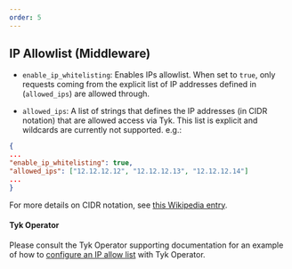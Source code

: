 ```yaml
---
order: 5
---
```


## IP Allowlist (Middleware)

* `enable_ip_whitelisting`: Enables IPs <Tooltip tip="A list of allowed items or permitted entries">allowlist</Tooltip>. When set to `true`, only requests coming from the explicit list of IP addresses defined in (`allowed_ips`) are allowed through.

* `allowed_ips`: A list of strings that defines the IP addresses (in CIDR notation) that are allowed access via Tyk. This list is explicit and wildcards are currently not supported. e.g.:

```json
{
...
"enable_ip_whitelisting": true,
"allowed_ips": ["12.12.12.12", "12.12.12.13", "12.12.12.14"]
...
}
```

For more details on CIDR notation, see [this Wikipedia entry](https://en.wikipedia.org/wiki/Classless_Inter-Domain_Routing#CIDR_notation).

#### Tyk Operator

Please consult the Tyk Operator supporting documentation for an example of how to [configure an IP allow list](/api-management/automations#ip-allowlist) with Tyk Operator.
